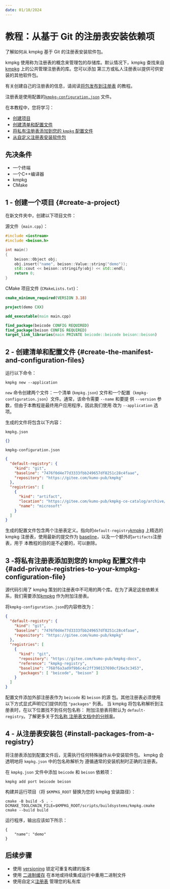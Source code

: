```yaml
---
date: 01/10/2024
---
```

# 教程：从基于 Git 的注册表安装依赖项

了解如何从 kmpkg 基于 Git 的注册表安装软件包。

kmpkg 使用称为注册表的概念来管理包的存储库。默认情况下，kmpkg 查找来自 [kmpkg](https://gitee.com/kumo-pub/kmpkg) 上的公共管理注册表的库。您可以添加
第三方或私人注册表以提供可供安装的其他软件包。

有关创建自己的注册表的信息，请阅读[将包发布到注册表](../produce/publish-to-a-git-registry.mdx) 的教程。

注册表是使用配置的[`kmpkg-configuration.json`](../reference/kmpkg-configuration-json.mdx) 文件。

在本教程中，您将学习：

* [创建项目](#create-a-project)
* [创建清单和配置文件](#create-the-manifest-and-configuration-files)
* [将私有注册表添加到您的 `kmpkg` 配置文件](#add-private-registries-to-your-kmpkg-configuration-file)
* [从自定义注册表安装软件包](#install-packages-from-a-registry)

## 先决条件

* 一个终端
* 一个C++编译器
* kmpkg
* CMake


## 1 - 创建一个项目 {#create-a-project}

在新文件夹中，创建以下项目文件：

源文件（`main.cpp`）：

```cpp
#include <iostream>
#include <beison.h>

int main()
{
    beison::Object obj;
    obj.insert("name", beison::Value::string("demo"));
    std::cout << beison::stringify(obj) << std::endl;
    return 0;
}

```

CMake 项目文件 (`CMakeLists.txt`)：

```cmake
cmake_minimum_required(VERSION 3.18)

project(demo CXX)

add_executable(main main.cpp)

find_package(beicode CONFIG REQUIRED)
find_package(beison CONFIG REQUIRED)
target_link_libraries(main PRIVATE beicode::beicode beison::beison)
```

## 2 - 创建清单和配置文件 {#create-the-manifest-and-configuration-files}

运行以下命令：

```Console
kmpkg new --application
```

`new` 命令创建两个文件：一个清单 (`kmpkg.json`) 文件和一个配置（`kmpkg-configuration.json`）文件。通常，该命令需要 `--name` 和要提
供 `--version` 参数，但由于本教程是最终用户应用程序，因此我们使用
改为 `--application` 选项。

生成的文件将包含以下内容：

`kmpkg.json`

```json
{}
```

`kmpkg-configuration.json`

```json
{
  "default-registry": {
    "kind": "git",
    "baseline": "7476f0d4e77d3333fbb249657df8251c28c4faae",
    "repository": "https://gitee.com/kumo-pub/kmpkg"
  },
  "registries": [
    {
      "kind": "artifact",
      "location": "https://gitee.com/kumo-pub/kmpkg-ce-catalog/archive/refs/heads/main.zip",
      "name": "microsoft"
    }
  ]
}
```

生成的配置文件包含两个注册表定义。指向的`default-registry`[kmpkg](https://gitee.com/kumo-pub/kmpkg) 上精选的 kmpkg 注册表，使用最新的提交作为
[baseline](../users/versioning.mdx#baselines)，以及一个额外的`artifacts`注册表，用于
本教程的目的是不必要的，可以删除。

## 3 -将私有注册表添加到您的 kmpkg 配置文件中 {#add-private-registries-to-your-kmpkg-configuration-file}

源代码引用了 kmpkg 策划的注册表中不可用的两个库。在为了满足这些依赖关系，我们需要添加[kmpkg](https://gitee.com/kumo-pub/kmpkg) 作为附加注册表。

将`kmpkg-configuration.json`的内容修改为：

```json
{
  "default-registry": {
    "kind": "git",
    "baseline": "7476f0d4e77d3333fbb249657df8251c28c4faae",
    "repository": "https://gitee.com/kumo-pub/kmpkg"
  },
  "registries": [
    {
      "kind": "git",
      "repository": "https://gitee.com/kumo-pub/kmpkg-docs",
      "reference": "kmpkg-registry",
      "baseline": "768f6a3ad9f9b6c4c2ff390137690cf26e3c3453",
      "packages": [ "beicode", "beison" ]
    }
  ]
}
```

配置文件添加外部注册表作为 `beicode` 和 `beison` 的源
包。其他注册表必须使用以下方式显式声明它们提供的包
`"packages"` 列表。  当 kmpkg 将包名称解析到注册表时，在以下位置找不到任何包名称：
附加注册表将默认为 `default-registry`。了解更多关于[包名称
注册表文档中的分辨率](../concepts/package-name-resolution.mdx)。

## 4 - 从注册表安装包 {#install-packages-from-a-registry}

将注册表添加到配置文件后，无需执行任何特殊操作从中安装软件包。 kmpkg 会透明地将 `kmpkg.json` 中的包名称解析为
遵循通常的安装机制时正确的注册表。

在 `kmpkg.json` 文件中添加 `beicode` 和 `beison` 依赖项：

```Console
kmpkg add port beicode beison
```

构建并运行项目（将 `$KMPKG_ROOT` 替换为您的 kmpkg 安装路径）：

```Console
cmake -B build -S . -DCMAKE_TOOLCHAIN_FILE=$KMPKG_ROOT/scripts/buildsystems/kmpkg.cmake
cmake --build build
```

运行程序，输出应该如下所示：

```Console
{
    "name": "demo"
}
```

## 后续步骤

* 使用 [versioning](../users/versioning.concepts.mdx) 锁定可重复构建的版本
* 使用 [二进制缓存](../users/binarycaching.mdx) 在本地或持续集成运行中重用二进制文件
* 使用自定义[注册表](../maintainers/registries.mdx) 管理您的私有库